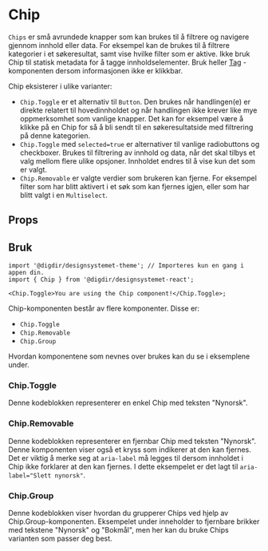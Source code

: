 


<Meta of={ChipStories} />

# Chip

`Chips` er små avrundede knapper som kan brukes til å filtrere og navigere gjennom innhold eller data. For eksempel kan de brukes til å filtrere kategorier i et søkeresultat, samt vise hvilke filter som er aktive. Ikke bruk Chip til statisk metadata for å tagge innholdselementer. Bruk heller [Tag](https://storybook.designsystemet.no/?path=/docs/komponenter-tag--docs) -komponenten dersom informasjonen ikke er klikkbar.

Chip eksisterer i ulike varianter:

- `Chip.Toggle` er et alternativ til `Button`. Den brukes når handlingen(e) er direkte relatert til hovedinnholdet og når handlingen ikke krever like mye oppmerksomhet som vanlige knapper. Det kan for eksempel være å klikke på en Chip for så å bli sendt til en søkeresultatside med filtrering på denne kategorien.
- `Chip.Toggle` med `selected=true` er alternativer til vanlige radiobuttons og checkboxer. Brukes til filtrering av innhold og data, når det skal tilbys et valg mellom flere ulike opsjoner. Innholdet endres til å vise kun det som er valgt.
- `Chip.Removable` er valgte verdier som brukeren kan fjerne. For eksempel filter som har blitt aktivert i et søk som kan fjernes igjen, eller som har blitt valgt i en `Multiselect`.

## Props

<Primary />
<Controls />

## Bruk

<Information text='token' />

```tsx
import '@digdir/designsystemet-theme'; // Importeres kun en gang i appen din.
import { Chip } from '@digdir/designsystemet-react';

<Chip.Toggle>You are using the Chip component!</Chip.Toggle>;
```

Chip-komponenten består av flere komponenter. Disse er:

- `Chip.Toggle`
- `Chip.Removable`
- `Chip.Group`

Hvordan komponentene som nevnes over brukes kan du se i eksemplene under.

### Chip.Toggle

Denne kodeblokken representerer en enkel Chip med teksten "Nynorsk".

<Canvas of={ToggleChipStories.Preview} />
<Controls of={ToggleChipStories.Preview} />

### Chip.Removable

Denne kodeblokken representerer en fjernbar Chip med teksten "Nynorsk". Denne komponenten viser også et kryss som indikerer at den kan fjernes. Det er viktig å merke seg at `aria-label` må legges til dersom innholdet
i Chip ikke forklarer at den kan fjernes. I dette eksempelet er det lagt til `aria-label="Slett nynorsk"`.

<Canvas of={RemovableChipStories.Preview} />
<Controls of={RemovableChipStories.Preview} />

### Chip.Group

Denne kodeblokken viser hvordan du grupperer Chips ved hjelp av Chip.Group-komponenten. Eksempelet under inneholder to fjernbare brikker med tekstene "Nynorsk" og "Bokmål", men her kan du bruke Chips varianten som passer deg best.

<Canvas of={GroupChipStories.Preview} />
<Controls of={GroupChipStories.Preview} />
